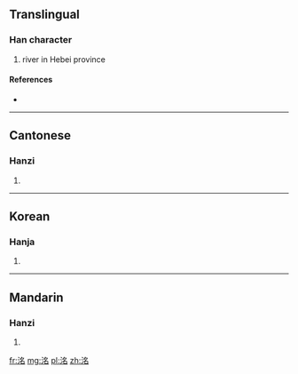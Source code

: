 ==Translingual==

===Han character===
{{Han char|rn=85|rad=水|as=06|sn=9|four=3716<sub>2</sub>|canj=水弓戈口 (ENIR)}}

# river in Hebei province

====References====
* {{Han ref|kx=0622.170|dkj=17422|dj=1018.150|hdz=31614.030|uh=6D3A|ud=27962|bh=CF79|bd=53113}}

----

==Cantonese==

===Hanzi===
{{yue-hanzi|jyut=|y=ming4}}

# {{defn|lang=yue|sort=水06}}

----

==Korean==

===Hanja===
{{ko-hanja|hangeul=명|eumhun=|rv=myeong|mr=myŏng|y=myeng}}

# {{defn|lang=ko|sort=水06}}

----

==Mandarin==

===Hanzi===
{{cmn-hanzi|pin=[[míng]] ([[ming2]])|wg=ming<sup>2</sup>}}

# {{defn|lang=cmn|sort=水06}}

[[fr:洺]]
[[mg:洺]]
[[pl:洺]]
[[zh:洺]]